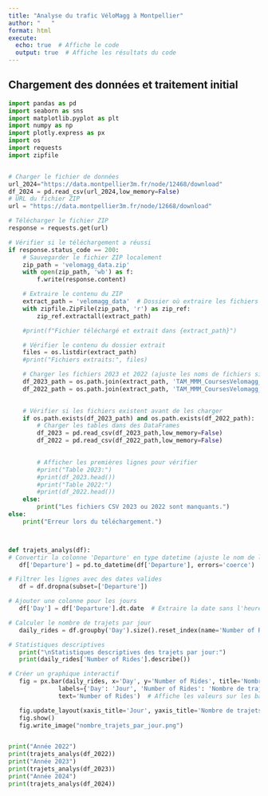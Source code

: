 ---
title: "Analyse du trafic VéloMagg à Montpellier"
author: "   "
format: html
execute:
  echo: true  # Affiche le code
  output: true  # Affiche les résultats du code
---


## Chargement des données et traitement initial

```{python}
import pandas as pd
import seaborn as sns
import matplotlib.pyplot as plt
import numpy as np
import plotly.express as px
import os
import requests
import zipfile


# Charger le fichier de données
url_2024="https://data.montpellier3m.fr/node/12468/download"
df_2024 = pd.read_csv(url_2024,low_memory=False)
# URL du fichier ZIP
url = "https://data.montpellier3m.fr/node/12668/download"

# Télécharger le fichier ZIP
response = requests.get(url)

# Vérifier si le téléchargement a réussi
if response.status_code == 200:
    # Sauvegarder le fichier ZIP localement
    zip_path = 'velomagg_data.zip'
    with open(zip_path, 'wb') as f:
        f.write(response.content)

    # Extraire le contenu du ZIP
    extract_path = 'velomagg_data'  # Dossier où extraire les fichiers
    with zipfile.ZipFile(zip_path, 'r') as zip_ref:
        zip_ref.extractall(extract_path)

    #print(f"Fichier téléchargé et extrait dans {extract_path}")

    # Vérifier le contenu du dossier extrait
    files = os.listdir(extract_path)
    #print("Fichiers extraits:", files)

    # Charger les fichiers 2023 et 2022 (ajuste les noms de fichiers si nécessaire)
    df_2023_path = os.path.join(extract_path, 'TAM_MMM_CoursesVelomagg_2023.csv')
    df_2022_path = os.path.join(extract_path, 'TAM_MMM_CoursesVelomagg_2022.csv')
   

    # Vérifier si les fichiers existent avant de les charger
    if os.path.exists(df_2023_path) and os.path.exists(df_2022_path):
        # Charger les tables dans des DataFrames
        df_2023 = pd.read_csv(df_2023_path,low_memory=False)
        df_2022 = pd.read_csv(df_2022_path,low_memory=False)
        

        # Afficher les premières lignes pour vérifier
        #print("Table 2023:")
        #print(df_2023.head())
        #print("Table 2022:")
        #print(df_2022.head())
    else:
        print("Les fichiers CSV 2023 ou 2022 sont manquants.")
else:
    print("Erreur lors du téléchargement.")



def trajets_analys(df):
# Convertir la colonne 'Departure' en type datetime (ajuste le nom de la colonne si nécessaire)
   df['Departure'] = pd.to_datetime(df['Departure'], errors='coerce')

# Filtrer les lignes avec des dates valides
   df = df.dropna(subset=['Departure'])

# Ajouter une colonne pour les jours
   df['Day'] = df['Departure'].dt.date  # Extraire la date sans l'heure

# Calculer le nombre de trajets par jour
   daily_rides = df.groupby('Day').size().reset_index(name='Number of Rides')

# Statistiques descriptives
   print("\nStatistiques descriptives des trajets par jour:")
   print(daily_rides['Number of Rides'].describe())

# Créer un graphique interactif
   fig = px.bar(daily_rides, x='Day', y='Number of Rides', title='Nombre total de trajets par jour',
              labels={'Day': 'Jour', 'Number of Rides': 'Nombre de trajets'},
              text='Number of Rides')  # Affiche les valeurs sur les barres

   fig.update_layout(xaxis_title='Jour', yaxis_title='Nombre de trajets', showlegend=False)
   fig.show()
   fig.write_image("nombre_trajets_par_jour.png")


print("Année 2022")
print(trajets_analys(df_2022))
print("Année 2023")
print(trajets_analys(df_2023))
print("Année 2024")
print(trajets_analys(df_2024))
```
